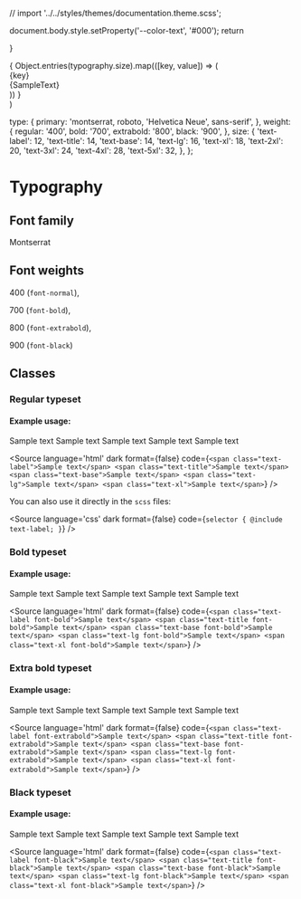 // import '../../styles/themes/documentation.theme.scss';

<Meta title="Styles/Typography" />

  document.body.style.setProperty('--color-text', '#000');
  return <div></div>
}

<Init />

  <Canvas withSource='none'>
    <div style={{ width: '100%', height: '100%' }}>
      {
        Object.entries(typography.size).map(([key, value]) => (
          <div key={key} style={{ display: 'flex', width: '100%', alignItems: 'baseline', marginBottom: '1rem' }}>
            <div style={{ width: '100px', flexShrink: 0 }}>
              <div style={{ fontSize: '14px', opacity: '0.75' }}>
                {key}
              </div>
            </div>
            <div>
              <div className={key} style={{ fontSize: `${value}px`, fontWeight: fontWeight }}>
                {SampleText}
              </div>
            </div>
          </div>
        ))
      }
    </div>
  </Canvas>
)

  type: {
    primary: 'montserrat, roboto, \'Helvetica Neue\', sans-serif',
  },
  weight: {
    regular: '400',
    bold: '700',
    extrabold: '800',
    black: '900',
  },
  size: {
    'text-label': 12,
    'text-title': 14,
    'text-base': 14,
    'text-lg': 16,
    'text-xl': 18,
    'text-2xl': 20,
    'text-3xl': 24,
    'text-4xl': 28,
    'text-5xl': 32,
  },
};


# Typography

## Font family

Montserrat

## Font weights

400 (`font-normal`),

700 (`font-bold`),

800 (`font-extrabold`),

900 (`font-black`)

## Classes

### Regular typeset

<Typeset fontWeight={typography.weight.regular} />

#### Example usage:
<Canvas withSource="open" withToolbar>
  <span className="text-label">Sample text</span>
  <span className="text-title">Sample text</span>
  <span className="text-base">Sample text</span>
  <span className="text-lg">Sample text</span>
  <span className="text-xl">Sample text</span>
</Canvas>

<Source
  language='html'
  dark
  format={false}
  code={`
<span class="text-label">Sample text</span>
<span class="text-title">Sample text</span>
<span class="text-base">Sample text</span>
<span class="text-lg">Sample text</span>
<span class="text-xl">Sample text</span>
  `}
/>

You can also use it directly in the `scss` files:

<Source
  language='css'
  dark
  format={false}
  code={`
selector {
  @include text-label;
}
  `}
/>

### Bold typeset

<Typeset fontWeight={typography.weight.bold} />

#### Example usage:
<Canvas withSource="open" withToolbar>
  <span className="text-label font-bold">Sample text</span>
  <span className="text-title font-bold">Sample text</span>
  <span className="text-base font-bold">Sample text</span>
  <span className="text-lg font-bold">Sample text</span>
  <span className="text-xl font-bold">Sample text</span>
</Canvas>

<Source
  language='html'
  dark
  format={false}
  code={`
<span class="text-label font-bold">Sample text</span>
<span class="text-title font-bold">Sample text</span>
<span class="text-base font-bold">Sample text</span>
<span class="text-lg font-bold">Sample text</span>
<span class="text-xl font-bold">Sample text</span>
  `}
/>

### Extra bold typeset

<Typeset fontWeight={typography.weight.extrabold} />

#### Example usage:
<Canvas withSource="open" withToolbar>
  <span className="text-label font-extrabold">Sample text</span>
  <span className="text-title font-extrabold">Sample text</span>
  <span className="text-base font-extrabold">Sample text</span>
  <span className="text-lg font-extrabold">Sample text</span>
  <span className="text-xl font-extrabold">Sample text</span>
</Canvas>

<Source
  language='html'
  dark
  format={false}
  code={`
<span class="text-label font-extrabold">Sample text</span>
<span class="text-title font-extrabold">Sample text</span>
<span class="text-base font-extrabold">Sample text</span>
<span class="text-lg font-extrabold">Sample text</span>
<span class="text-xl font-extrabold">Sample text</span>
  `}
/>

### Black typeset

<Typeset fontWeight={typography.weight.black} />

#### Example usage:
<Canvas withSource="none" withToolbar>
  <span className="text-label font-black">Sample text</span>
  <span className="text-title font-black">Sample text</span>
  <span className="text-base font-black">Sample text</span>
  <span className="text-lg font-black">Sample text</span>
  <span className="text-xl font-black">Sample text</span>
</Canvas>

<Source
  language='html'
  dark
  format={false}
  code={`
<span class="text-label font-black">Sample text</span>
<span class="text-title font-black">Sample text</span>
<span class="text-base font-black">Sample text</span>
<span class="text-lg font-black">Sample text</span>
<span class="text-xl font-black">Sample text</span>
  `}
/>
